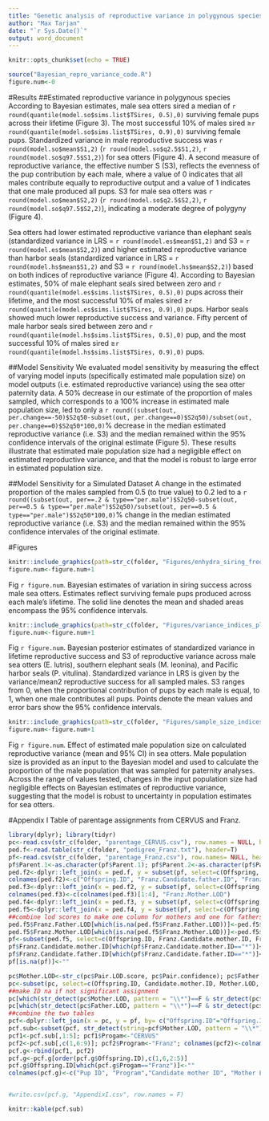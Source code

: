 ```yaml
---
title: "Genetic analysis of reproductive variance in polygynous species and a sea otter case study"
author: "Max Tarjan"
date: "`r Sys.Date()`"
output: word_document
---
```


```r
knitr::opts_chunk$set(echo = TRUE)
```

```r
source("Bayesian_repro_variance_code.R")
figure.num<-0
```

#Results
##Estimated reproductive variance in polygynous species
According to Bayesian estimates, male sea otters sired a median of `r round(quantile(model.so$sims.list$TSires, 0.5),0)` surviving female pups across their lifetime (Figure 3). The most successful 10% of males sired ≥`r round(quantile(model.so$sims.list$TSires, 0.9),0)` surviving female pups. Standardized variance in male reproductive success was `r round(model.so$mean$S1,2)` (`r round(model.so$q2.5$S1,2)`, `r round(model.so$q97.5$S1,2)`) for sea otters (Figure 4). A second measure of reproductive variance, the effective number S (S3), reflects the evenness of the pup contribution by each male, where a value of 0 indicates that all males contribute equally to reproductive output and a value of 1 indicates that one male produced all pups. S3 for male sea otters was `r round(model.so$mean$S2,2)` (`r round(model.so$q2.5$S2,2)`, `r round(model.so$q97.5$S2,2)`), indicating a moderate degree of polygyny (Figure 4).

Sea otters had lower estimated reproductive variance than elephant seals (standardized variance in LRS = `r round(model.es$mean$S1,2)` and S3 = `r round(model.es$mean$S2,2)`) and higher estimated reproductive variance than harbor seals (standardized variance in LRS = `r round(model.hs$mean$S1,2)` and S3 = `r round(model.hs$mean$S2,2)`) based on both indices of reproductive variance (Figure 4). According to Bayesian estimates, 50% of male elephant seals sired between zero and `r round(quantile(model.es$sims.list$TSires, 0.5),0)` pups across their lifetime, and the most successful 10% of males sired ≥`r round(quantile(model.es$sims.list$TSires, 0.9),0)` pups. Harbor seals showed much lower reproductive success and variance. Fifty percent of male harbor seals sired between zero and `r round(quantile(model.hs$sims.list$TSires, 0.5),0)` pup, and the most successful 10% of males sired ≥`r round(quantile(model.hs$sims.list$TSires, 0.9),0)` pups.

##Model Sensitivity
We evaluated model sensitivity by measuring the effect of varying model inputs (specifically estimated male population size) on model outputs (i.e. estimated reproductive variance) using the sea otter paternity data. A 50% decrease in our estimate of the proportion of males sampled, which corresponds to a 100% increase in estimated male population size, led to only a `r round((subset(out, per.change==-50)$S2q50-subset(out, per.change==0)$S2q50)/subset(out, per.change==0)$S2q50*100,0)`% decrease in the median estimated reproductive variance (i.e. S3) and the median remained within the 95% confidence intervals of the original estimate (Figure 5). These results illustrate that estimated male population size had a negligible effect on estimated reproductive variance, and that the model is robust to large error in estimated population size.

##Model Sensitivity for a Simulated Dataset
A change in the estimated proportion of the males sampled from 0.5 (to true value) to 0.2 led to a `r round((subset(out, per==.2 & type=="per.male")$S2q50-subset(out, per==0.5 & type=="per.male")$S2q50)/subset(out, per==0.5 & type=="per.male")$S2q50*100,0)`% change in the median estimated reproductive variance (i.e. S3) and the median remained within the 95% confidence intervales of the original estimate.

#Figures
```r
knitr::include_graphics(path=str_c(folder, "Figures/enhydra_siring_freq_plot.tiff"))
figure.num<-figure.num+1
```
Fig `r figure.num`. Bayesian estimates of variation in siring success across male sea otters. Estimates reflect surviving female pups produced across each male’s lifetime. The solid line denotes the mean and shaded areas encompass the 95% confidence intervals.

```r
knitr::include_graphics(path=str_c(folder, "Figures/variance_indices_plot.tiff"))
figure.num<-figure.num+1
```
Fig `r figure.num`. Bayesian posterior estimates of standardized variance in lifetime reproductive success and S3 of reproductive variance across male sea otters (E. lutris), southern elephant seals (M. leonina), and Pacific harbor seals (P. vitulina). Standardized variance in LRS is given by the variance/mean2 reproductive success for all sampled males. S3 ranges from 0, when the proportional contribution of pups by each male is equal, to 1, when one male contributes all pups. Points denote the mean values and error bars show the 95% confidence intervals.

```r
knitr::include_graphics(path=str_c(folder, "Figures/sample_size_indices_plot.tiff"))
figure.num<-figure.num+1
```
Fig `r figure.num`. Effect of estimated male population size on calculated reproductive variance (mean and 95% CI) in sea otters. Male population size is provided as an input to the Bayesian model and used to calculate the proportion of the male population that was sampled for paternity analyses. Across the range of values tested, changes in the input population size had negligible effects on Bayesian estimates of reproductive variance, suggesting that the model is robust to uncertainty in population estimates for sea otters.

#Appendix I
Table of parentage assignments from CERVUS and Franz.
```r
library(dplyr); library(tidyr)
pc<-read.csv(str_c(folder, "parentage_CERVUS.csv"), row.names = NULL, header=T)
ped.f<-read.table(str_c(folder, "pedigree_Franz.txt"), header=T)
pf<-read.csv(str_c(folder, "parentage_Franz.csv"), row.names= NULL, header =T)
pf$Parent.1<-as.character(pf$Parent.1); pf$Parent.2<-as.character(pf$Parent.2)
ped.f2<-dplyr::left_join(x = ped.f, y = subset(pf, select=c(Offspring, Parent.1, Pair.LOD.Parent.1)), by = c("ID"="Offspring", "SIRE"="Parent.1")) 
colnames(ped.f2)<-c("Offspring.ID", "Franz.Candidate.father.ID", "Franz.Candidate.mother.ID", "Franz.Father.LOD")
ped.f3<-dplyr::left_join(x = ped.f2, y = subset(pf, select=c(Offspring, Parent.1, Pair.LOD.Parent.1)), by = c("Offspring.ID"="Offspring", "Franz.Candidate.mother.ID"="Parent.1"))
colnames(ped.f3)<-c(colnames(ped.f3)[1:4], "Franz.Mother.LOD")
ped.f4<-dplyr::left_join(x = ped.f3, y = subset(pf, select=c(Offspring, Parent.2, Pair.LOD.Parent.2)), by = c("Offspring.ID"="Offspring", "Franz.Candidate.father.ID"="Parent.2")) ##get lod for fathers listed as "parent 2"
ped.f5<-dplyr::left_join(x = ped.f4, y = subset(pf, select=c(Offspring, Parent.2, Pair.LOD.Parent.2)), by = c("Offspring.ID"="Offspring", "Franz.Candidate.mother.ID"="Parent.2")) ##get lod for mothers listed as "parent 2"
##combine lod scores to make one column for mothers and one for fathers
ped.f5$Franz.Father.LOD[which(is.na(ped.f5$Franz.Father.LOD))]<-ped.f5$Pair.LOD.Parent.2.x[which(is.na(ped.f5$Franz.Father.LOD))]
ped.f5$Franz.Mother.LOD[which(is.na(ped.f5$Franz.Mother.LOD))]<-ped.f5$Pair.LOD.Parent.2.y[which(is.na(ped.f5$Franz.Mother.LOD))]
pf<-subset(ped.f5, select=c(Offspring.ID, Franz.Candidate.mother.ID, Franz.Mother.LOD, Franz.Candidate.father.ID, Franz.Father.LOD))
pf$Franz.Candidate.mother.ID[which(pf$Franz.Candidate.mother.ID=="*")]<-""
pf$Franz.Candidate.father.ID[which(pf$Franz.Candidate.father.ID=="*")]<-""
pf[is.na(pf)]<-""

pc$Mother.LOD<-str_c(pc$Pair.LOD.score, pc$Pair.confidence); pc$Father.LOD<-str_c(pc$Pair.LOD.score.1, pc$Pair.confidence.1)
pc<-subset(pc, select=c(Offspring.ID, Candidate.mother.ID, Mother.LOD, Candidate.father.ID, Father.LOD))
##make ID na if not significant assignment
pc[which(str_detect(pc$Mother.LOD, pattern = "\\*")==F & str_detect(pc$Mother.LOD, pattern = "\\+")==F),2:3]<-""
pc[which(str_detect(pc$Father.LOD, pattern = "\\*")==F & str_detect(pc$Father.LOD, pattern = "\\+")==F),4:5]<-""
##combine the two tables
pcf<-dplyr::left_join(x = pc, y = pf, by= c("Offspring.ID"="Offspring.ID"))
pcf.sub<-subset(pcf, str_detect(string=pcf$Mother.LOD, pattern = "\\*") | str_detect(pcf$Mother.LOD, "\\+") | str_detect(pcf$Father.LOD, "\\*") | str_detect(pcf$Father.LOD, "\\+") | Franz.Candidate.mother.ID!="" | Franz.Candidate.father.ID!="")
pcf1<-pcf.sub[,1:5]; pcf1$Progam<-"CERVUS"
pcf2<-pcf.sub[,c(1,6:9)]; pcf2$Program<-"Franz"; colnames(pcf2)<-colnames(pcf1)
pcf.g<-rbind(pcf1, pcf2)
pcf.g<-pcf.g[order(pcf.g$Offspring.ID),c(1,6,2:5)]
pcf.g$Offspring.ID[which(pcf.g$Progam=="Franz")]<-""
colnames(pcf.g)<-c("Pup ID", "Program","Candidate mother ID", "Mother LOD", "Candidate father ID", "Father LOD")


#write.csv(pcf.g, "AppendixI.csv", row.names = F)

knitr::kable(pcf.sub)
```

